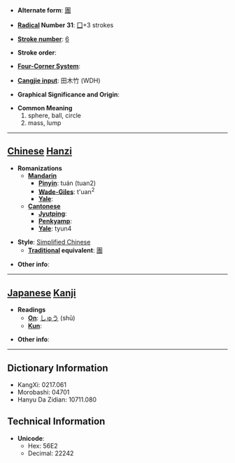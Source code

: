 * '''Alternate form''': [[團]]

* '''[[Wiktionary:Chinese radical index| Radical]] Number 31''': [[Wiktionary:Chinese radical index 囗|囗]]+3 strokes

* '''[[Wiktionary:Chinese total strokes index|Stroke number]]''': [[Wiktionary:Chinese total strokes index 6|6]]

* '''Stroke order''': 

* '''[[Wiktionary:Chinese four corner index|Four-Corner System]]''': 

* '''[[Wiktionary:Chinese Cangjie index|Cangjie input]]''': 田木竹 (WDH)

* '''Graphical Significance and Origin''': 

* '''Common Meaning'''
*#sphere, ball, circle
*# mass, lump


----

== [[Chinese]] [[Hanzi]] ==

* '''Romanizations'''
** '''[[Mandarin]]'''
*** '''[[Pinyin]]''': tuán (tuan2)
*** '''[[Wade-Giles]]''': t'uan<sup>2</sup>
*** '''[[Yale]]''': 
** '''[[Cantonese]]'''
*** '''[[Jyutping]]''':
*** '''[[Penkyamp]]''': 
*** '''[[Yale]]''': tyun4

* '''Style''': [[Simplified Chinese]] 
** '''[[Traditional Chinese|Traditional]] equivalent''': [[團]]

* '''Other info''': 

----

== [[Japanese]] [[Kanji]] ==

* '''Readings'''
** '''[[On]]''': [[しゅう]] (shū)
** '''[[Kun]]''': 

* '''Other info''':  

----

== Dictionary Information ==

* KangXi: 0217.061
* Morobashi: 04701
* Hanyu Da Zidian: 10711.080

== Technical Information ==

* '''Unicode''':
** Hex: 56E2
** Decimal: 22242
